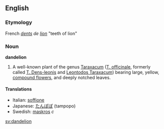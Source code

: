 ==English==
===Etymology===
French ''[[dent]]s de [[lion]]'' "teeth of lion"

===Noun===
'''dandelion'''

#A well-known plant of the genus [[Taraxacum]] ([[T. officinale]], formerly called [[T. Dens-leonis]] and [[Leontodos Taraxacum]]) bearing large, yellow, [[compound flower]]s, and deeply notched leaves.

====Translations====
*Italian: [[soffione]]
*Japanese: [[たんぽぽ]] (tampopo)
*Swedish: [[maskros]] ''c''

[[sv:dandelion]]